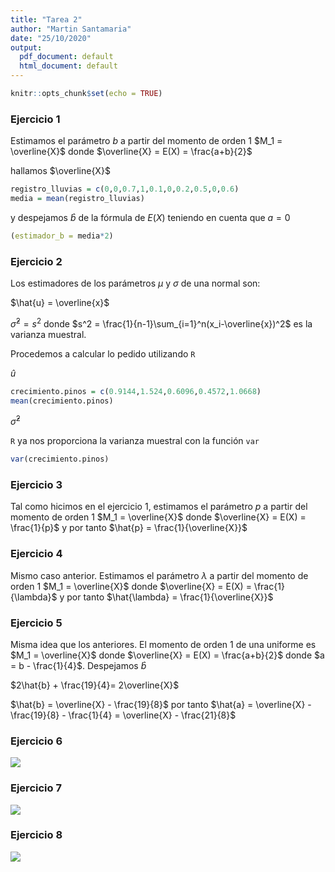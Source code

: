 ```yaml
---
title: "Tarea 2"
author: "Martin Santamaria"
date: "25/10/2020"
output:
  pdf_document: default
  html_document: default
---
```


```r
knitr::opts_chunk$set(echo = TRUE)
```

### Ejercicio 1

Estimamos el parámetro $b$ a partir del momento de orden 1 $M_1 = \overline{X}$ donde $\overline{X} = E(X) = \frac{a+b}{2}$

hallamos $\overline{X}$

```r
registro_lluvias = c(0,0,0.7,1,0.1,0,0.2,0.5,0,0.6)
media = mean(registro_lluvias)
```

y despejamos $\hat{b}$ de la fórmula de $E(X)$ teniendo en cuenta que $a = 0$

```r
(estimador_b = media*2)
```

### Ejercicio 2

Los estimadores de los parámetros $\mu$ y $\sigma$ de una normal son:

$\hat{u} = \overline{x}$

$\hat{\sigma}^2 = s^2$ donde $s^2 = \frac{1}{n-1}\sum_{i=1}^n(x_i-\overline{x})^2$ es la varianza muestral.

Procedemos a calcular lo pedido utilizando `R`

$\hat{u}$

```r
crecimiento.pinos = c(0.9144,1.524,0.6096,0.4572,1.0668)
mean(crecimiento.pinos)
```

$\hat{\sigma}^2$

`R` ya nos proporciona la varianza muestral con la función `var`

```r
var(crecimiento.pinos)
```

### Ejercicio 3

Tal como hicimos en el ejercicio 1, estimamos el parámetro $p$ a partir del momento de orden 1 $M_1 = \overline{X}$ donde $\overline{X} = E(X) = \frac{1}{p}$ y por tanto $\hat{p} = \frac{1}{\overline{X}}$

### Ejercicio 4

Mismo caso anterior. Estimamos el parámetro $\lambda$ a partir del momento de orden 1 $M_1 = \overline{X}$ donde $\overline{X} = E(X) = \frac{1}{\lambda}$ y por tanto $\hat{\lambda} = \frac{1}{\overline{X}}$

### Ejercicio 5

Misma idea que los anteriores. El momento de orden 1 de una uniforme es $M_1 = \overline{X}$ donde $\overline{X} = E(X) = \frac{a+b}{2}$ donde $a = b - \frac{1}{4}$. Despejamos $\hat{b}$

$2\hat{b} + \frac{19}{4}= 2\overline{X}$ 

$\hat{b} = \overline{X} - \frac{19}{8}$ por tanto $\hat{a} = \overline{X} - \frac{19}{8} - \frac{1}{4} = \overline{X} - \frac{21}{8}$

### Ejercicio 6

![](/Users/msantamaria/Desktop/6.jpg)

### Ejercicio 7

![](/Users/msantamaria/Desktop/7.jpg)

### Ejercicio 8

![](/Users/msantamaria/Desktop/8.jpg)